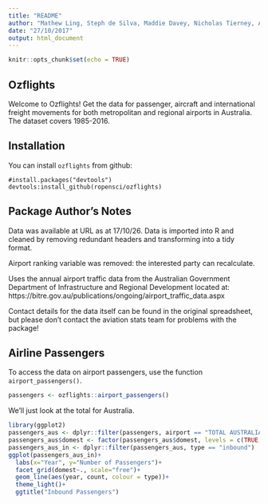```yaml
---
title: "README"
author: "Mathew Ling, Steph de Silva, Maddie Davey, Nicholas Tierney, Adam Gruen"
date: "27/10/2017"
output: html_document
---
```


```r
knitr::opts_chunk$set(echo = TRUE)
```

## Ozflights

Welcome to Ozflights! Get the data for passenger, aircraft and international freight movements for both metropolitan and regional airports in Australia. The dataset covers 1985-2016. 

## Installation

You can install `ozflights` from github:

```
#install.packages("devtools")
devtools:install_github(ropensci/ozflights)
```

## Package Author's Notes

Data was available at URL as at 17/10/26. Data is imported into R and cleaned by removing redundant headers and transforming into a tidy format.

Airport ranking variable was removed: the interested party can recalculate.

Uses the annual airport traffic data from the Australian Government Department of Infrastructure and Regional Development located at: https://bitre.gov.au/publications/ongoing/airport_traffic_data.aspx

Contact details for the data itself can be found in the original spreadsheet, but please don’t contact the aviation stats team for problems with the package!

## Airline Passengers

To access the data on airport passengers, use the function `airport_passengers()`.
```r
passengers <- ozflights::airport_passengers()
```

We'll just look at the total for Australia. 

```r
library(ggplot2)
passengers_aus <- dplyr::filter(passengers, airport == "TOTAL AUSTRALIA")
passengers_aus$domest <- factor(passengers_aus$domest, levels = c(TRUE, FALSE), labels = c("Domestic", "International"))
passengers_aus_in <- dplyr::filter(passengers_aus, type == "inbound")
ggplot(passengers_aus_in)+
  labs(x="Year", y="Number of Passengers")+ 
  facet_grid(domest~., scale="free")+
  geom_line(aes(year, count, colour = type))+
  theme_light()+
  ggtitle("Inbound Passengers")
```


